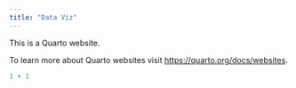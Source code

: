 ```yaml
---
title: "Data Viz"
---
```


This is a Quarto website.

To learn more about Quarto websites visit <https://quarto.org/docs/websites>.

```r
1 + 1
```
